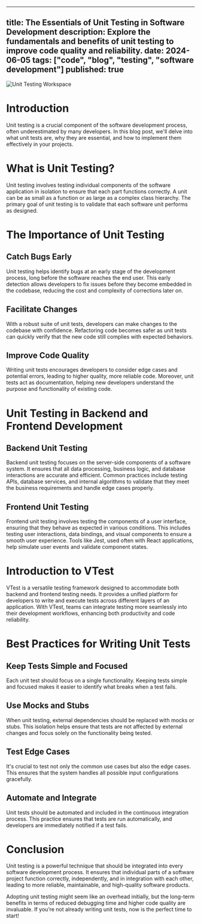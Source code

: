 
---
title: The Essentials of Unit Testing in Software Development
description: Explore the fundamentals and benefits of unit testing to improve code quality and reliability.
date: 2024-06-05
tags: ["code", "blog", "testing", "software development"]
published: true
---

![Unit Testing Workspace](/images/blog-img-unit-tests.webp)

# Introduction

Unit testing is a crucial component of the software development process, often underestimated by many developers. In this blog post, we'll delve into what unit tests are, why they are essential, and how to implement them effectively in your projects.

# What is Unit Testing?

Unit testing involves testing individual components of the software application in isolation to ensure that each part functions correctly. A unit can be as small as a function or as large as a complex class hierarchy. The primary goal of unit testing is to validate that each software unit performs as designed.

# The Importance of Unit Testing

## Catch Bugs Early

Unit testing helps identify bugs at an early stage of the development process, long before the software reaches the end user. This early detection allows developers to fix issues before they become embedded in the codebase, reducing the cost and complexity of corrections later on.

## Facilitate Changes

With a robust suite of unit tests, developers can make changes to the codebase with confidence. Refactoring code becomes safer as unit tests can quickly verify that the new code still complies with expected behaviors.

## Improve Code Quality

Writing unit tests encourages developers to consider edge cases and potential errors, leading to higher quality, more reliable code. Moreover, unit tests act as documentation, helping new developers understand the purpose and functionality of existing code.

# Unit Testing in Backend and Frontend Development

## Backend Unit Testing

Backend unit testing focuses on the server-side components of a software system. It ensures that all data processing, business logic, and database interactions are accurate and efficient. Common practices include testing APIs, database services, and internal algorithms to validate that they meet the business requirements and handle edge cases properly.

## Frontend Unit Testing

Frontend unit testing involves testing the components of a user interface, ensuring that they behave as expected in various conditions. This includes testing user interactions, data bindings, and visual components to ensure a smooth user experience. Tools like Jest, used often with React applications, help simulate user events and validate component states.

# Introduction to VTest

VTest is a versatile testing framework designed to accommodate both backend and frontend testing needs. It provides a unified platform for developers to write and execute tests across different layers of an application. With VTest, teams can integrate testing more seamlessly into their development workflows, enhancing both productivity and code reliability.

# Best Practices for Writing Unit Tests

## Keep Tests Simple and Focused

Each unit test should focus on a single functionality. Keeping tests simple and focused makes it easier to identify what breaks when a test fails.

## Use Mocks and Stubs

When unit testing, external dependencies should be replaced with mocks or stubs. This isolation helps ensure that tests are not affected by external changes and focus solely on the functionality being tested.

## Test Edge Cases

It's crucial to test not only the common use cases but also the edge cases. This ensures that the system handles all possible input configurations gracefully.

## Automate and Integrate

Unit tests should be automated and included in the continuous integration process. This practice ensures that tests are run automatically, and developers are immediately notified if a test fails.

# Conclusion

Unit testing is a powerful technique that should be integrated into every software development process. It ensures that individual parts of a software project function correctly, independently, and in integration with each other, leading to more reliable, maintainable, and high-quality software products.

Adopting unit testing might seem like an overhead initially, but the long-term benefits in terms of reduced debugging time and higher code quality are invaluable. If you’re not already writing unit tests, now is the perfect time to start!
